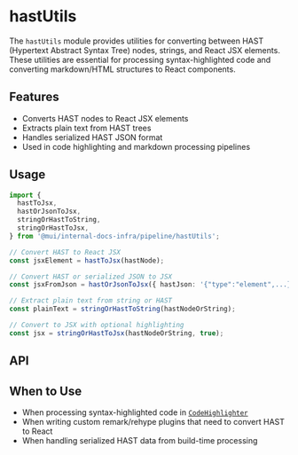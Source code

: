 # hastUtils

The `hastUtils` module provides utilities for converting between HAST (Hypertext Abstract Syntax Tree) nodes, strings, and React JSX elements. These utilities are essential for processing syntax-highlighted code and converting markdown/HTML structures to React components.

## Features

- Converts HAST nodes to React JSX elements
- Extracts plain text from HAST trees
- Handles serialized HAST JSON format
- Used in code highlighting and markdown processing pipelines

## Usage

```ts
import {
  hastToJsx,
  hastOrJsonToJsx,
  stringOrHastToString,
  stringOrHastToJsx,
} from '@mui/internal-docs-infra/pipeline/hastUtils';

// Convert HAST to React JSX
const jsxElement = hastToJsx(hastNode);

// Convert HAST or serialized JSON to JSX
const jsxFromJson = hastOrJsonToJsx({ hastJson: '{"type":"element",...}' });

// Extract plain text from string or HAST
const plainText = stringOrHastToString(hastNodeOrString);

// Convert to JSX with optional highlighting
const jsx = stringOrHastToJsx(hastNodeOrString, true);
```

## API


<TypesHastUtils />

## When to Use

- When processing syntax-highlighted code in [`CodeHighlighter`](../../components/code-highlighter/page.mdx)
- When writing custom remark/rehype plugins that need to convert HAST to React
- When handling serialized HAST data from build-time processing
